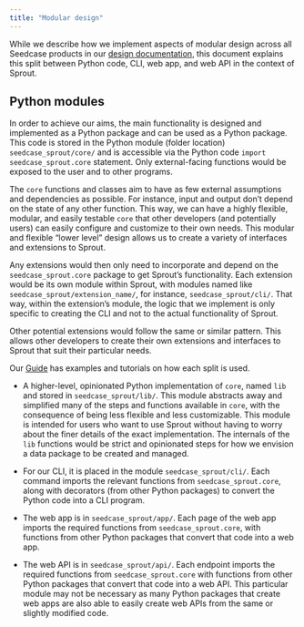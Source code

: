 ```yaml
---
title: "Modular design"
---
```


While we describe how we implement aspects of modular design across all
Seedcase products in our [design
documentation](https://design.seedcase-project.org), this document
explains this split between Python code, CLI, web app, and web API in
the context of Sprout.

## Python modules

In order to achieve our aims, the main functionality is designed and
implemented as a Python package and can be used as a Python package.
This code is stored in the Python module (folder location)
`seedcase_sprout/core/` and is accessible via the Python code
`import seedcase_sprout.core` statement. Only external-facing functions
would be exposed to the user and to other programs.

The `core` functions and classes aim to have as few external assumptions
and dependencies as possible. For instance, input and output don't
depend on the state of any other function. This way, we can have a
highly flexible, modular, and easily testable `core` that other
developers (and potentially users) can easily configure and customize to
their own needs. This modular and flexible "lower level" design allows
us to create a variety of interfaces and extensions to Sprout.

Any extensions would then only need to incorporate and depend on the
`seedcase_sprout.core` package to get Sprout's functionality. Each
extension would be its own module within Sprout, with modules named like
`seedcase_sprout/extension_name/`, for instance, `seedcase_sprout/cli/`.
That way, within the extension's module, the logic that we implement is
only specific to creating the CLI and not to the actual functionality of
Sprout.

Other potential extensions would follow the same or similar pattern.
This allows other developers to create their own extensions and
interfaces to Sprout that suit their particular needs.

Our [Guide](/docs/guide/index.qmd) has examples and tutorials on how
each split is used.

-   A higher-level, opinionated Python implementation of `core`, named
    `lib` and stored in `seedcase_sprout/lib/`. This module abstracts
    away and simplified many of the steps and functions available in
    `core`, with the consequence of being less flexible and less
    customizable. This module is intended for users who want to use
    Sprout without having to worry about the finer details of the exact
    implementation. The internals of the `lib` functions would be strict
    and opinionated steps for how we envision a data package to be
    created and managed.

-   For our CLI, it is placed in the module `seedcase_sprout/cli/`. Each
    command imports the relevant functions from `seedcase_sprout.core`,
    along with decorators (from other Python packages) to convert the
    Python code into a CLI program.

-   The web app is in `seedcase_sprout/app/`. Each page of the web app
    imports the required functions from `seedcase_sprout.core`, with
    functions from other Python packages that convert that code into a
    web app.

-   The web API is in `seedcase_sprout/api/`. Each endpoint imports the
    required functions from `seedcase_sprout.core` with functions from
    other Python packages that convert that code into a web API. This
    particular module may not be necessary as many Python packages that
    create web apps are also able to easily create web APIs from the
    same or slightly modified code.
